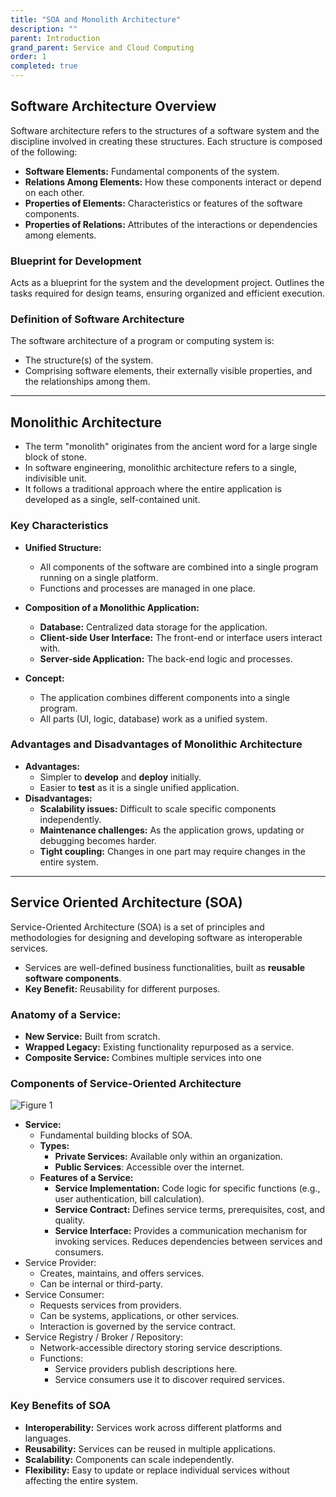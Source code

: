 ```yaml
---
title: "SOA and Monolith Architecture"
description: ""
parent: Introduction
grand_parent: Service and Cloud Computing
order: 1
completed: true
---
```


## Software Architecture Overview

Software architecture refers to the structures of a software system and the discipline involved in creating these structures. Each structure is composed of the following:
* **Software Elements:** Fundamental components of the system.
* **Relations Among Elements:** How these components interact or depend on each other.
* **Properties of Elements:** Characteristics or features of the software components.
* **Properties of Relations:** Attributes of the interactions or dependencies among elements.

### Blueprint for Development
Acts as a blueprint for the system and the development project.
Outlines the tasks required for design teams, ensuring organized and efficient execution.

### Definition of Software Architecture
The software architecture of a program or computing system is:
* The structure(s) of the system.
* Comprising software elements, their externally visible properties, and the relationships among them.

---

## Monolithic Architecture
* The term "monolith" originates from the ancient word for a large single block of stone.
* In software engineering, monolithic architecture refers to a single, indivisible unit.
* It follows a traditional approach where the entire application is developed as a single, self-contained unit.

### Key Characteristics

* **Unified Structure:**
    * All components of the software are combined into a single program running on a single platform.
    * Functions and processes are managed in one place.

* **Composition of a Monolithic Application:**
    * **Database:** Centralized data storage for the application.
    * **Client-side User Interface:** The front-end or interface users interact with.
    * **Server-side Application:** The back-end logic and processes.

* **Concept:**
    * The application combines different components into a single program.
    * All parts (UI, logic, database) work as a unified system.

### Advantages and Disadvantages of Monolithic Architecture
* **Advantages:**
    * Simpler to **develop** and **deploy** initially.
    * Easier to **test** as it is a single unified application.
* **Disadvantages:**
    * **Scalability issues:** Difficult to scale specific components independently.
    * **Maintenance challenges:** As the application grows, updating or debugging becomes harder.
    * **Tight coupling:** Changes in one part may require changes in the entire system.

---

## Service Oriented Architecture (SOA)
Service-Oriented Architecture (SOA) is a set of principles and methodologies for designing and developing software as interoperable services.

* Services are well-defined business functionalities, built as **reusable software components**.
* **Key Benefit:** Reusability for different purposes.

### Anatomy of a Service:
* **New Service:** Built from scratch.
* **Wrapped Legacy:** Existing functionality repurposed as a service.
* **Composite Service:** Combines multiple services into one

### Components of Service-Oriented Architecture
![Figure 1](https://sufqavlxovkf8wxj.public.blob.vercel-storage.com/soa-2m3xSUaFnmic6EkEhLGqhjjwIZCvni.png)

* **Service:**
    * Fundamental building blocks of SOA.
    * **Types:**
        * **Private Services:** Available only within an organization.
        * **Public Services**: Accessible over the internet.
    * **Features of a Service:**
        * **Service Implementation:** Code logic for specific functions (e.g., user authentication, bill calculation).
        * **Service Contract:** Defines service terms, prerequisites, cost, and quality.
        * **Service Interface:** Provides a communication mechanism for invoking services. Reduces dependencies between services and consumers.
* Service Provider:
    * Creates, maintains, and offers services.
    * Can be internal or third-party.
* Service Consumer:
    * Requests services from providers.
    * Can be systems, applications, or other services.
    * Interaction is governed by the service contract.
* Service Registry / Broker / Repository:
    * Network-accessible directory storing service descriptions.
    * Functions:
        * Service providers publish descriptions here.
        * Service consumers use it to discover required services.

### Key Benefits of SOA
* **Interoperability:** Services work across different platforms and languages.
* **Reusability:** Services can be reused in multiple applications.
* **Scalability:** Components can scale independently.
* **Flexibility:** Easy to update or replace individual services without affecting the entire system.


